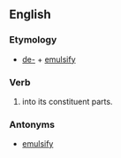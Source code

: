 ==English==

===Etymology===
*[[de-]] + [[emulsify]]

===Verb===
{{en-verb|de-emulsifies|de-emulsifying|de-emulsified}}

#{{{1|to separate an [[emulsion]]}}} into its constituent parts.

===Antonyms===
*[[emulsify]]